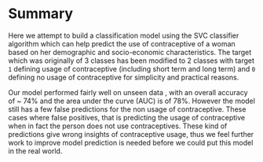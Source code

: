 # Summary

Here we attempt to build a classification model using the SVC classifier algorithm which can help predict the use of contraceptive of a woman based on her demographic and socio-economic characteristics. The target which was originally of 3 classes has been modified to 2 classes with target `1` defining usage of contraceptive (including short term and long term) and `0` defining no usage of contraceptive for simplicity and practical reasons.

Our model performed fairly well on unseen data , with an overall accuracy of ~ 74% and the area under the curve (AUC) is of 78%. However the model still has a few false predictions for the non usage of contraceptive. These cases where false positives, that is predicting the usage of contraceptive when in fact the person does not use contraceptives. These kind of predictions give wrong insights of contraceptive usage, thus we feel further work to improve model prediction is needed before we could put this model in the real world.